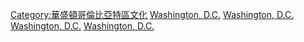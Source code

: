 {{Commons category|Sports in Washington, D.C.}}

[[Category:華盛頓哥倫比亞特區文化|Category:華盛頓哥倫比亞特區文化]]
[[Category:美國各州體育|Washington, D.C.]]
[[Category:美国各城市体育|Washington, D.C.]]
[[Category:中大西洋州份體育|Washington, D.C.]]
[[Category:華盛頓都會區體育|Washington, D.C.]]